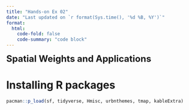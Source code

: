 ```yaml
---
title: "Hands-on Ex 02"
date: "Last updated on `r format(Sys.time(), '%d %B, %Y')`"
format:
  html:
    code-fold: false
    code-summary: "code block"
---
```


<font size = "5">**Spatial Weights and Applications**</font>

# Installing R packages

```r
pacman::p_load(sf, tidyverse, Hmisc, urbnthemes, tmap, kableExtra)
```
